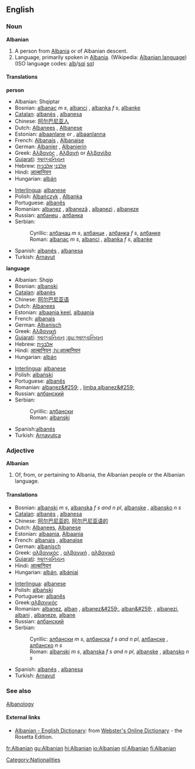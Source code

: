 ==English==

===Noun===
'''Albanian'''
#A person from [[Albania]] or of Albanian descent.
#Language, primarily spoken in [[Albania]]. (Wikipedia: [[w:Albanian language|Albanian language]]) (ISO language codes: [[alb]]/[[sqi]]   [[sq]])

====Translations====
'''person'''
{{top}}
*Albanian:  Shqiptar
*Bosnian: [[albanac]] ''m s'', [[albanci]] {{m}} {{p}}, [[albanka]] ''f s'', [[albanke]] {{f}} {{p}}
*[[Catalan]]: [[albanès]] {{m}}, [[albanesa]] {{f}}
*Chinese: [[阿尔巴尼亚人]]
*Dutch:  [[Albanees]] {{m}}, [[Albanese]] {{f}}
*Estonian: [[albaanlane]] {{m}} or {{f}}, [[albaanlanna]] {{f}}
*French: [[Albanais]] {{m}}, [[Albanaise]] {{f}}
*German: [[Albanier]] {{m}}, [[Albanierin]] {{f}}
*Greek: [[Αλβανός]] {{m}}, [[Αλβανή]] or [[Αλβανίδα]] {{f}}
*[[Gujarati]]: [[આલ્બાનિયન]]
*Hebrew: [[אלבני]] {{m}} [[אלבנית]] {{f}}
*Hindi: [[आल्बानियन]]
*Hungarian: [[albán]]
{{mid}}
*[[Interlingua]]: [[albanese]]
*Polish: [[Albańczyk]] {{m}}, [[Albanka]] {{f}}
*Portuguese: [[albanês]]
*Romanian: [[albanez]] {{m}}, [[albanezã]] {{f}}, [[albanezi]] {{m}} {{p}}, [[albaneze]] {{f}} {{p}}
*Russian: [[албанец]] {{m}}, [[албанка]] {{f}}
*Serbian:
*:Cyrillic: [[албанац]] ''m s'', [[албанци]] {{m}} {{p}}, [[албанка]] ''f s'', [[албанке]] {{f}} {{p}}
*:Roman: [[albanac]] ''m s'', [[albanci]] {{m}} {{p}}, [[albanka]] ''f s'', [[albanke]] {{f}} {{p}}
*Spanish: [[albanés]] {{m}}, [[albanesa]] {{f}}
*Turkish: [[Arnavut]]
{{bottom}}

'''language'''
{{top}}
*Albanian:  Shqip
*Bosnian: [[albanski]] {{m}}
*[[Catalan]]: [[albanès]]
*Chinese: [[阿尔巴尼亚语]]
*Dutch: [[Albanees]]
*Estonian: [[albaania keel]], [[albaania]]
*French: [[albanais]] {{m}}
*German: [[Albanisch]]
*Greek: [[Αλβανική]]
*[[Gujarati]]: [[આલ્બાનિયન]] [[:gu:આલ્બાનિયન]]
*Hebrew: [[אלבנית]]
*Hindi: [[आल्बानियन]] [[:hi:आल्बानियन]]
*Hungarian: [[albán]]
{{mid}}
*[[Interlingua]]: [[albanese]]
*Polish: [[albański]]
*Portuguese: [[albanês]]
*Romanian: [[albanez&#259;]] {{f}}, [[limba albanez&#259;]]
*Russian: [[албанский]]
*Serbian:
*:Cyrillic: [[албански]] {{m}}
*:Roman: [[albanski]] {{m}}
*Spanish:[[albanés]]
*Turkish: [[Arnavutça]]
{{bottom}}

===Adjective===
'''Albanian'''
#Of, from, or pertaining to Albania, the Albanian people or the Albanian language.

====Translations====
{{top}}
*Bosnian: [[albanski]] ''m s'', [[albanska]] ''f s and n pl'', [[albanske]] {{f}} {{p}}, [[albansko]] ''n s''
*[[Catalan]]: [[albanès]] {{m}}, [[albanesa]] {{f}}
*Chinese: [[阿尔巴尼亚的]], [[阿尔巴尼亚语的]]
*Dutch: [[Albanees]], [[Albanese]]
*Estonian: [[albaania]], [[Albaania]]
*French: [[albanais]] {{m}}, [[albanaise]] {{f}}
*German: [[albanisch]]
*Greek: [[αλβανικός]] {{m}}, [[αλβανική]] {{f}}, [[αλβανικό]] {{n}}
*[[Gujarati]]: [[આલ્બાનિયન]]
*Hindi: [[आल्बानियन]]
*Hungarian: [[albán]], [[albániai]]
{{mid}}
*[[Interlingua]]: [[albanese]]
*Polish: [[albański]]
*Portuguese: [[albanês]]
*Greek:[[αλβανικός]]
*Romanian: [[albanez]], [[alban]] {{m}}, [[albanez&#259;]], [[alban&#259;]] {{f}}, [[albanezi]], [[albani]] {{m}} {{p}}, [[albaneze]], [[albane]] {{f}} {{p}}
*Russian: [[албанский]]
*Serbian:
*:Cyrillic: [[албански]] ''m s'', [[албанска]] ''f s and n pl'', [[албанске]] {{f}} {{p}}, [[албанско]] ''n s''
*:Roman: [[albanski]] ''m s'', [[albanska]] ''f s and n pl'', [[albanske]] {{f}} {{p}}, [[albansko]] ''n s''
*Spanish: [[albanés]] {{m}}, [[albanesa]] {{f}}
*Turkish: [[Arnavut]]
{{bottom}}

===See also===
[[Albanology]]

====External links====
{{interwiktionary|code=sq}}
*[http://www.websters-online-dictionary.org/definition/Albanian-english/ Albanian - English Dictionary]: from [http://www.websters-online-dictionary.org Webster's Online Dictionary] - the Rosetta Edition.

[[Category:Nationalities]]

[[fr:Albanian]]
[[gu:Albanian]]
[[hi:Albanian]]
[[io:Albanian]]
[[nl:Albanian]]
[[fi:Albanian]]